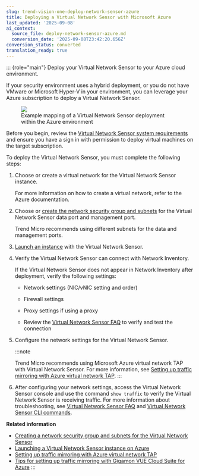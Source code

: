 ```yaml
---
slug: trend-vision-one-deploy-network-sensor-azure
title: Deploying a Virtual Network Sensor with Microsoft Azure
last_updated: '2025-09-08'
ai_context:
  source_file: deploy-network-sensor-azure.md
  conversion_date: '2025-09-08T23:42:20.656Z'
conversion_status: converted
translation_ready: true
---
```


::: {role="main"}
Deploy your Virtual Network Sensor to your Azure cloud environment.

If your security environment uses a hybrid deployment, or you do not have VMware or Microsoft Hyper-V in your environment, you can leverage your Azure subscription to deploy a Virtual Network Sensor.

<figure>
<img src="./images/Azure_VNS=GUID-f1efebe3-32e2-4832-bda5-01bf4000239b.webp" />
<figcaption>Example mapping of a Virtual Network Sensor deployment within the Azure environment</figcaption>
</figure>

Before you begin, review the [Virtual Network Sensor system requirements](network-sensor-sys-reqs.mdx) and ensure you have a sign in with permission to deploy virtual machines on the target subscription.

To deploy the Virtual Network Sensor, you must complete the following steps:

1.  Choose or create a virtual network for the Virtual Network Sensor instance.

    For more information on how to create a virtual network, refer to the Azure documentation.

2.  Choose or [create the network security group and subnets](network-subnets-network-sensor.mdx) for the Virtual Network Sensor data port and management port.

    Trend Micro recommends using different subnets for the data and management ports.

3.  [Launch an instance](launching-network-sensor-azure.mdx) with the Virtual Network Sensor.

4.  Verify the Virtual Network Sensor can connect with Network Inventory.

    If the Virtual Network Sensor does not appear in Network Inventory after deployment, verify the following settings:

    - Network settings (NIC/vNIC setting and order)

    - Firewall settings

    - Proxy settings if using a proxy

    - Review the [Virtual Network Sensor FAQ](virtual-network-sensor-faqs.mdx) to verify and test the connection

5.  Configure the network settings for the Virtual Network Sensor.

    :::note

    Trend Micro recommends using Microsoft Azure virtual network TAP with Virtual Network Sensor. For more information, see [Setting up traffic mirroring with Azure virtual network TAP](azure-vtap-mirror.mdx).
    :::

6.  After configuring your network settings, access the Virtual Network Sensor console and use the command `show traffic` to verify the Virtual Network Sensor is receiving traffic. For more information about troubleshooting, see [Virtual Network Sensor FAQ](virtual-network-sensor-faqs.mdx) and [Virtual Network Sensor CLI commands](virtual-network-sensor-cli-commands.mdx).

**Related information**

- [Creating a network security group and subnets for the Virtual Network Sensor](network-subnets-network-sensor.md "Prepare a network security group and two subnets to deploy the Virtual Network Sensor in your Azure subscription.")
- [Launching a Virtual Network Sensor instance on Azure](launching-network-sensor-azure.md "Deploy the Virtual Network Sensor on you Azure cloud environment.")
- [Setting up traffic mirroring with Azure virtual network TAP](azure-vtap-mirror.md "Learn how to configure traffic mirroring for your Virtual Network Sensor with Microsoft Azure virtual network TAP.")
- [Tips for setting up traffic mirroring with Gigamon VUE Cloud Suite for Azure](gigamon-vue-cloud-suite-azure.md "Review tips and recommendations for configuring your Azure environment to enable traffic mirroring with Gigamon.")
:::
